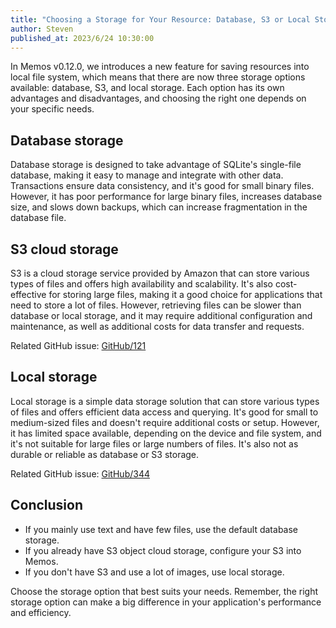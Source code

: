 ```yaml
---
title: "Choosing a Storage for Your Resource: Database, S3 or Local Storage?"
author: Steven
published_at: 2023/6/24 10:30:00
---
```


In Memos v0.12.0, we introduces a new feature for saving resources into local file system, which means that there are now three storage options available: database, S3, and local storage. Each option has its own advantages and disadvantages, and choosing the right one depends on your specific needs.

## Database storage

Database storage is designed to take advantage of SQLite's single-file database, making it easy to manage and integrate with other data. Transactions ensure data consistency, and it's good for small binary files. However, it has poor performance for large binary files, increases database size, and slows down backups, which can increase fragmentation in the database file.

## S3 cloud storage

S3 is a cloud storage service provided by Amazon that can store various types of files and offers high availability and scalability. It's also cost-effective for storing large files, making it a good choice for applications that need to store a lot of files. However, retrieving files can be slower than database or local storage, and it may require additional configuration and maintenance, as well as additional costs for data transfer and requests.

Related GitHub issue: [GitHub/121](https://github.com/usememos/memos/issues/121)

## Local storage

Local storage is a simple data storage solution that can store various types of files and offers efficient data access and querying. It's good for small to medium-sized files and doesn't require additional costs or setup. However, it has limited space available, depending on the device and file system, and it's not suitable for large files or large numbers of files. It's also not as durable or reliable as database or S3 storage.

Related GitHub issue: [GitHub/344](https://github.com/usememos/memos/issues/344)

## Conclusion

- If you mainly use text and have few files, use the default database storage.
- If you already have S3 object cloud storage, configure your S3 into Memos.
- If you don't have S3 and use a lot of images, use local storage.

Choose the storage option that best suits your needs. Remember, the right storage option can make a big difference in your application's performance and efficiency.
